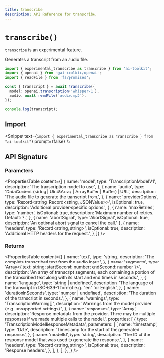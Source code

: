 ```yaml
---
title: transcribe
description: API Reference for transcribe.
---
```


# `transcribe()`

<Note type="warning">`transcribe` is an experimental feature.</Note>

Generates a transcript from an audio file.

```ts
import { experimental_transcribe as transcribe } from 'ai-toolkit';
import { openai } from '@ai-toolkit/openai';
import { readFile } from 'fs/promises';

const { transcript } = await transcribe({
  model: openai.transcription('whisper-1'),
  audio: await readFile('audio.mp3'),
});

console.log(transcript);
```

## Import

<Snippet
  text={`import { experimental_transcribe as transcribe } from "ai-toolkit"`}
  prompt={false}
/>

## API Signature

### Parameters

<PropertiesTable
  content={[
    {
      name: 'model',
      type: 'TranscriptionModelV1',
      description: 'The transcription model to use.',
    },
    {
      name: 'audio',
      type: 'DataContent (string | Uint8Array | ArrayBuffer | Buffer) | URL',
      description: 'The audio file to generate the transcript from.',
    },
    {
      name: 'providerOptions',
      type: 'Record<string, Record<string, JSONValue>>',
      isOptional: true,
      description: 'Additional provider-specific options.',
    },
    {
      name: 'maxRetries',
      type: 'number',
      isOptional: true,
      description: 'Maximum number of retries. Default: 2.',
    },
    {
      name: 'abortSignal',
      type: 'AbortSignal',
      isOptional: true,
      description: 'An optional abort signal to cancel the call.',
    },
    {
      name: 'headers',
      type: 'Record<string, string>',
      isOptional: true,
      description: 'Additional HTTP headers for the request.',
    },
  ]}
/>

### Returns

<PropertiesTable
  content={[
    {
      name: 'text',
      type: 'string',
      description: 'The complete transcribed text from the audio input.',
    },
    {
      name: 'segments',
      type: 'Array<{ text: string; startSecond: number; endSecond: number }>',
      description:
        'An array of transcript segments, each containing a portion of the transcribed text along with its start and end times in seconds.',
    },
    {
      name: 'language',
      type: 'string | undefined',
      description:
        'The language of the transcript in ISO-639-1 format e.g. "en" for English.',
    },
    {
      name: 'durationInSeconds',
      type: 'number | undefined',
      description: 'The duration of the transcript in seconds.',
    },
    {
      name: 'warnings',
      type: 'TranscriptionWarning[]',
      description:
        'Warnings from the model provider (e.g. unsupported settings).',
    },
    {
      name: 'responses',
      type: 'Array<TranscriptionModelResponseMetadata>',
      description:
        'Response metadata from the provider. There may be multiple responses if we made multiple calls to the model.',
      properties: [
        {
          type: 'TranscriptionModelResponseMetadata',
          parameters: [
            {
              name: 'timestamp',
              type: 'Date',
              description: 'Timestamp for the start of the generated response.',
            },
            {
              name: 'modelId',
              type: 'string',
              description:
                'The ID of the response model that was used to generate the response.',
            },
            {
              name: 'headers',
              type: 'Record<string, string>',
              isOptional: true,
              description: 'Response headers.',
            },
          ],
        },
      ],
    },
  ]}
/>
